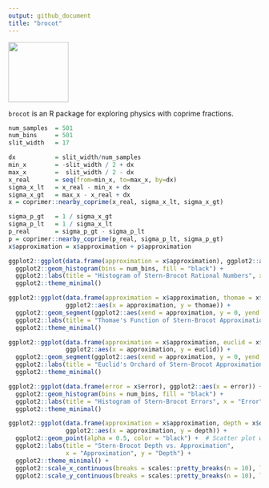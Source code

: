 ```yaml
---
output: github_document
title: "brocot"
---
```


![](man/figures/brocot_logo.png){ width=120px align=right }

`brocot` is an R package for exploring physics with coprime fractions.

```r
num_samples  = 501
num_bins     = 501
slit_width   = 17

dx           = slit_width/num_samples
min_x        = -slit_width / 2 + dx
max_x        =  slit_width / 2 - dx
x_real       = seq(from=min_x, to=max_x, by=dx)
sigma_x_lt   = x_real - min_x + dx
sigma_x_gt   = max_x - x_real + dx
x = coprimer::nearby_coprime(x_real, sigma_x_lt, sigma_x_gt)

sigma_p_gt   = 1 / sigma_x_gt
sigma_p_lt   = 1 / sigma_x_lt
p_real       = sigma_p_gt - sigma_p_lt
p = coprimer::nearby_coprime(p_real, sigma_p_lt, sigma_p_gt)
x$approximation = x$approximation + p$approximation
```

```r
ggplot2::ggplot(data.frame(approximation = x$approximation), ggplot2::aes(x = approximation)) +
  ggplot2::geom_histogram(bins = num_bins, fill = "black") +
  ggplot2::labs(title = "Histogram of Stern-Brocot Rational Numbers", x = "Rational Number", y = "Count") +
  ggplot2::theme_minimal()
```

```r
ggplot2::ggplot(data.frame(approximation = x$approximation, thomae = x$thomae),
                ggplot2::aes(x = approximation, y = thomae)) +
  ggplot2::geom_segment(ggplot2::aes(xend = approximation, y = 0, yend = thomae), color = "black") +
  ggplot2::labs(title = "Thomae's Function of Stern-Brocot Approximations", x = "Approximation", y = "Thomae") +
  ggplot2::theme_minimal()
```

```r
ggplot2::ggplot(data.frame(approximation = x$approximation, euclid = x$euclids_orchard_height),
                ggplot2::aes(x = approximation, y = euclid)) +
  ggplot2::geom_segment(ggplot2::aes(xend = approximation, y = 0, yend = euclid), color = "black") +
  ggplot2::labs(title = "Euclid's Orchard of Stern-Brocot Approximations", x = "Approximation", y = "Redundancy") +
  ggplot2::theme_minimal()
```

```r
ggplot2::ggplot(data.frame(error = x$error), ggplot2::aes(x = error)) +
  ggplot2::geom_histogram(bins = num_bins, fill = "black") +
  ggplot2::labs(title = "Histogram of Stern-Brocot Errors", x = "Error", y = "Count") +
  ggplot2::theme_minimal()
```

```r
ggplot2::ggplot(data.frame(approximation = x$approximation, depth = x$depth),
                ggplot2::aes(x = approximation, y = depth)) +
  ggplot2::geom_point(alpha = 0.5, color = "black") +  # Scatter plot with transparency
  ggplot2::labs(title = "Stern-Brocot Depth vs. Approximation",
                x = "Approximation", y = "Depth") +
  ggplot2::theme_minimal() +
  ggplot2::scale_x_continuous(breaks = scales::pretty_breaks(n = 10), labels = scales::label_number()) +
  ggplot2::scale_y_continuous(breaks = scales::pretty_breaks(n = 10), labels = scales::label_number())
```

